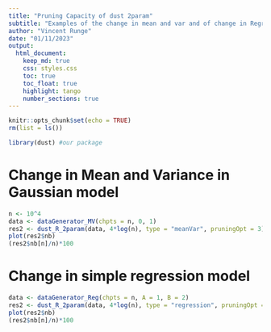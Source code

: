 ```yaml
---
title: "Pruning Capacity of dust 2param"
subtitle: "Examples of the change in mean and var and of change in Regression"
author: "Vincent Runge"
date: "01/11/2023"
output:
  html_document:
    keep_md: true
    css: styles.css
    toc: true
    toc_float: true
    highlight: tango
    number_sections: true
---
```



```r
knitr::opts_chunk$set(echo = TRUE)
rm(list = ls())
```

```r
library(dust) #our package
```

# Change in Mean and Variance in Gaussian model


```r
n <- 10^4
data <- dataGenerator_MV(chpts = n, 0, 1)
res2 <- dust_R_2param(data, 4*log(n), type = "meanVar", pruningOpt = 3)
plot(res2$nb)
(res2$nb[n]/n)*100
```


# Change in simple regression model

```r
data <- dataGenerator_Reg(chpts = n, A = 1, B = 2)
res2 <- dust_R_2param(data, 4*log(n), type = "regression", pruningOpt = 3)
plot(res2$nb)
(res2$nb[n]/n)*100
```


